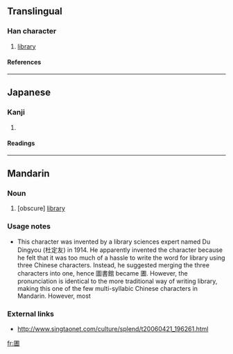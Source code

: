 ==Translingual==
===Han character===
{{Han char|rn=31|rad=囗|as=10|sn=13|four=|canj=田中土日 (WLGA)}}
# [[library]]
====References====
{{Han ref|kx=0220.151|dkj=04829|dj=0452.070|hdz=10724.111|uh=5715|ud=22293}}
----
==Japanese==
===Kanji===
{{ja-kanji|grade=|rs=囗10}}
# {{defn|Japanese}} 
====Readings====
{{ja-readings|on=[[としょかん]] (toshokan), [[しょ]] (sho)|kun=}}

----

==Mandarin==
===Noun===
{{cmn-noun|ts|pin=túshūguǎn|pint=tu2shu1guan3|rs=囗10}}

# [obscure] [[library]]

===Usage notes===
*This character was invented by a library sciences expert named Du Dingyou (杜定友) in 1914.  He apparently invented the character because he felt that it was too much of a hassle to write the word for library using three Chinese characters.  Instead, he suggested merging the three characters into one, hence 圖書館 became 圕.  However, the pronunciation is identical to the more traditional way of writing library, making this one of the few multi-syllabic Chinese characters in Mandarin.  However, most

===External links===
*http://www.singtaonet.com/culture/splend/t20060421_196261.html

[[fr:圕]]